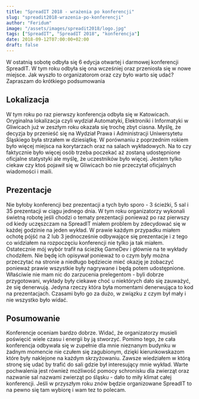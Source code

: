 ```yaml
---
title: "SpreadIT 2018 - wrażenia po konferencji"
slug: "spreadit2018-wrazenia-po-konferencji"
author: "Feridum"
image: "/assets/images/spreadit2018/logo.jpg"
tags: ["SpreadIT", "SpreadIT 2018", "konferencja"]
date: 2018-09-12T07:00:00+02:00
draft: false
---
```


W ostatnią sobotę odbyła się 6 edycja otwartej i darmowej konferencji SpreadIT. W tym roku odbyła się ona wcześniej oraz przeniosła się w nowe miejsce. Jak wyszło to organizatorom oraz czy było warto się udać? Zapraszam do krótkiego podsumowania


## Lokalizacja

W tym roku po raz pierwszy konferencja odbyła się w Katowicach. Oryginalna lokalizacja czyli wydział Automatyki, Elektroniki i Informatyki w Gliwicach już w zeszłym roku okazała się trochę zbyt ciasna. Myślę, że decyzja by przenieść się na Wydział Prawa i Administracji Uniwersytetu Śląskiego była strzałem w dziesiątkę. W porównaniu z poprzednim rokiem było więcej miejsca na korytarzach oraz na salach wykładowych. Na to czy faktycznie było więcej osób trzeba poczekać aż zostaną udostępnione oficjalne statystyki ale myślę, że uczestników było więcej. Jestem tylko ciekaw czy ktoś pojawił się w Gliwicach bo nie przeczytał oficjalnych wiadomości i maili.

## Prezentacje 

Nie byłoby konferencji bez prezentacji a tych było sporo - 3 ścieżki, 5 sal i 35 prezentacji w ciągu jednego dnia. W tym roku organizatorzy wykonali świetną robotę jeśli chodzi o tematy prezentacji ponieważ po raz pierwszy od kiedy uczęszczam na SpreadIT miałem problem by zdecydować się w każdej godzinie na jeden wykład. W prawie każdym przypadku miałem ochotę pójść na 2 lub 3 jednocześnie odbywające się prezentacje i z tego co widziałem na rozpoczęciu konferencji nie tylko ja tak miałem. Ostatecznie mój wybór trafił na ścieżkę GameDev i głównie na te wykłady chodziłem. Nie będę ich opisywał ponieważ to o czym były można przeczytać na stronie a niedługo będziecie mieć okazję je zobaczyć ponieważ prawie wszystkie były nagrywane i będą potem udostępnione. Właściwie nie mam nic do zarzucenia prelegentom - byli dobrze przygotowani, wykłady były ciekawe choć u niektórych dało się zauważyć, że się denerwują. Jedyna rzeczy która była momentami denerwująca to kod na prezentacjach. Czasami było go za dużo, w związku z czym był mały i nie wszystko było widać. 

## Posumowanie

Konferencje oceniam bardzo dobrze. Widać, że organizatorzy musieli poświęcić wiele czasu i energii by ją stworzyć. Pomimo tego, że cała konferencja odbywała się w zupełnie dla mnie nieznanym budynku w żadnym momencie nie czułem się zagubionym, dzięki kierunkowskazom które były naklejone na każdym skrzyżowaniu. Zawsze wiedziałem w którą stronę się udać by trafić do sali gdzie był interesujący mnie wykład. Warte pochwalenia jest również możliwość pomocy schronisku dla zwierząt oraz nazwanie sal nazwami zwierząt po śląsku - dało to miły klimat całej konferencji. Jeśli w przyszłym roku znów będzie organizowane SpreadIT to na pewno się tam wybiorę i wam tez to polecam.

